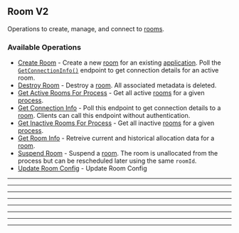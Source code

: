 
## Room V2
Operations to create, manage, and connect to [rooms](https://hathora.dev/docs/concepts/hathora\-entities\#room).

### Available Operations

* [Create Room](/typescript/room_v2/create_room) - Create a new [room](https://hathora.dev/docs/concepts/hathora-entities#room) for an existing [application](https://hathora.dev/docs/concepts/hathora-entities#application). Poll the [`GetConnectionInfo()`](https://hathora.dev/api#tag/RoomV2/operation/GetConnectionInfo) endpoint to get connection details for an active room.
* [Destroy Room](/typescript/room_v2/destroy_room) - Destroy a [room](https://hathora.dev/docs/concepts/hathora-entities#room). All associated metadata is deleted.
* [Get Active Rooms For Process](/typescript/room_v2/get_active_rooms_for_process) - Get all active [rooms](https://hathora.dev/docs/concepts/hathora-entities#room) for a given [process](https://hathora.dev/docs/concepts/hathora-entities#process).
* [Get Connection Info](/typescript/room_v2/get_connection_info) - Poll this endpoint to get connection details to a [room](https://hathora.dev/docs/concepts/hathora-entities#room). Clients can call this endpoint without authentication.
* [Get Inactive Rooms For Process](/typescript/room_v2/get_inactive_rooms_for_process) - Get all inactive [rooms](https://hathora.dev/docs/concepts/hathora-entities#room) for a given [process](https://hathora.dev/docs/concepts/hathora-entities#process).
* [Get Room Info](/typescript/room_v2/get_room_info) - Retreive current and historical allocation data for a [room](https://hathora.dev/docs/concepts/hathora-entities#room).
* [Suspend Room](/typescript/room_v2/suspend_room) - Suspend a [room](https://hathora.dev/docs/concepts/hathora-entities#room). The room is unallocated from the process but can be rescheduled later using the same `roomId`.
* [Update Room Config](/typescript/room_v2/update_room_config) - Update Room Config

---
<CreateRoom />

---
<DestroyRoom />

---
<GetActiveRoomsForProcess />

---
<GetConnectionInfo />

---
<GetInactiveRoomsForProcess />

---
<GetRoomInfo />

---
<SuspendRoom />

---
<UpdateRoomConfig />
